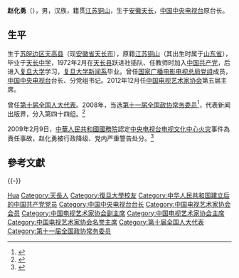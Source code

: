 {{Infobox_Person
| name = 赵化勇
|image= 
|box_width= 
|occupation= [[中国中央电视台|中国中央电视台]]台长
| period = 1999年2月 - 2009年5月
| Sex = 男
|birth_date= {{birth year and age|1948|12}}
|birth_place= [[苏皖边区|苏皖边区]][[天高县|天高县]]
|death_date= 
|death_place= 
| nationality ={{PRC}} 
| relatives =
|education= 
*复旦大学新闻系(1972 - 1975)
| party = {{CCP}}
|awards=
}}
'''赵化勇'''（{{bd|1948年|12月}}），男，汉族，籍贯[[江苏|江苏]][[铜山|铜山]]，生于[[安徽|安徽]][[天长市|天长]]，[[中国中央电视台|中国中央电视台]]原台长。

== 生平 ==
生于[[苏皖边区政府|苏皖边区]][[天高县|天高县]]（现[[安徽省|安徽省]][[天长市|天长市]]），原籍[[江苏|江苏]][[铜山|铜山]]（其出生时属于[[山东省|山东省]]），毕业于[[天长中学|天长中学]]，1972年2月在[[天长县|天长县]]跃进社插队、任教师时加入[[中国共产党|中国共产党]]，后进入[[复旦大学|复旦大学]]学习，[[复旦大学新闻系|复旦大学新闻系]]毕业。曾任[[国家广播电影电视总局|国家广播电影电视总局]][[党组|党组]]成员，[[中国中央电视台|中国中央电视台]]台长、分党组书记。2012年12月任[[中国电视艺术家协会|中国电视艺术家协会]]第五届主席。

曾任[[第十届全国人大代表|第十届全国人大代表]]。2008年，当选[[中國人民政治協商會議第十一屆全國委員會委員名單|第十一届全国政协常务委员]]<ref>{{cite news|title=第十一届全国政协委员名单|url=http://www.indaa.com.cn/zt/2009qglh/zxzs/200903/t20090303_127573.html|accessdate=2013-04-09|newspaper=新华社北京1月25日电 中国人民政治协商会议第十一届全国委员会委员名单(共2237人，2008年1月25日政协第十届全国委员会常务委员会第二十次会议通过)|date=2008年1月25日|deadurl=yes|archiveurl=https://web.archive.org/web/20130928014403/http://www.indaa.com.cn/zt/2009qglh/zxzs/200903/t20090303_127573.html|archivedate=2013年9月28日}}</ref>，代表新闻出版界，分入第四十四组。<ref>{{cite news|title=全国政协信息-赵化勇|url=http://www.cppcc.gov.cn/CMS/wylibary/showJcwyxtInfoWylibary.action?tabJcwyxt.guid=11W0015190&wytype=wjwy|accessdate=2013-04-09|newspaper=全国政协委员会|archive-date=2019-06-10|archive-url=https://web.archive.org/web/20190610131846/http://www.cppcc.gov.cn/CMS/wylibary/showJcwyxtInfoWylibary.action?tabJcwyxt.guid=11W0015190&wytype=wjwy|dead-url=no}}</ref>

2009年2月9日，[[中華人民共和國國務院|中華人民共和國國務院]]認定[[中央电视台电视文化中心火灾|中央电视台电视文化中心火灾]]事件為責任事故，赵化勇被行政降级、党内严重警告处分。<ref>{{cite news|title=央视原台长赵化勇因火灾被行政降级 副台长撤职|url=http://media.people.com.cn/GB/40606/10968932.html|accessdate=2013-12-20|newspaper=人民网-《人民日报》|date=2010-02-11|archive-date=2019-09-04|archive-url=https://web.archive.org/web/20190904054913/http://media.people.com.cn/GB/40606/10968932.html|dead-url=no}}</ref>

== 參考文獻 ==
{{reflist}}

{{-}}
{{start box}}
{{s-gov}}
{{succession box|[[杨伟光|杨伟光]]|[[焦利|焦利]]|[[中国中央电视台|中国中央电视台]]台长|1999年2月—2009年5月}}
{{end box}}

{{Navboxes 
| title  = 赵化勇在[[中华全国新闻工作者协会|中华全国新闻工作者协会]]的职务
| list1  =
{{中华全国新闻工作者协会第六届理事会}}
{{中华全国新闻工作者协会第七届理事会}}
}}
{{Navboxes 
| title  = 赵化勇在[[中国电视艺术家协会|中国电视艺术家协会]]的职务
| list1  =
{{中国电视艺术家协会第二届理事会}}
{{中国电视艺术家协会第三届理事会}}
{{中国电视艺术家协会第四届理事会}}
{{中国电视艺术家协会第五届理事会}}
{{中国电视艺术家协会第六届理事会}}
}}
{{Navboxes 
| title  = 赵化勇在[[中国文学艺术界联合会|中国文学艺术界联合会]]的职务
| list1  =
{{中国文学艺术界联合会第八届全国委员会}}
{{中国文学艺术界联合会第九届全国委员会}}
{{中国文学艺术界联合会第十届全国委员会}}
}}

{{Authority control}}
{{DEFAULTSORT:Zhao赵}}
[[Category:赵姓|Hua]]
[[Category:天長人|Category:天長人]]
[[Category:復旦大學校友|Category:復旦大學校友]]
[[Category:中华人民共和国建立后的中国共产党党员|Category:中华人民共和国建立后的中国共产党党员]]
[[Category:中国中央电视台台长|Category:中国中央电视台台长]]
[[Category:中国电视艺术家协会会员|Category:中国电视艺术家协会会员]]
[[Category:中国电视艺术家协会副主席|Category:中国电视艺术家协会副主席]]
[[Category:中国电视艺术家协会主席|Category:中国电视艺术家协会主席]]
[[Category:中国电视艺术家协会名誉主席|Category:中国电视艺术家协会名誉主席]]
[[Category:第十届全国人大代表|Category:第十届全国人大代表]]
[[Category:第十一届全国政协常务委员|Category:第十一届全国政协常务委员]]